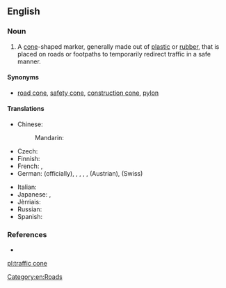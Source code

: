==English==
{{wikipedia}}

===Noun===
{{en-noun}}

# A [[cone]]-shaped marker, generally made out of [[plastic]] or [[rubber]], that is placed on roads or footpaths to temporarily redirect traffic in a safe manner.

====Synonyms====
* [[road cone]], [[safety cone]], [[construction cone]], [[pylon]]

====Translations====
{{trans-top|a cone-shaped marker}}
* Chinese:
*: Mandarin: {{t|cmn|交通錐|tr=jiāo tōng zhuī|sc=Hani}}
* Czech: {{t|cs|dopravní kužel|m}}
* Finnish: {{t|fi|sulkukartio}}
* French: {{t+|fr|plot|m}}, {{t|fr|cône de chantier|m}}
* German: {{t+|de|Leitkegel}} (officially), {{t+|de|Lübecker Hütchen}}, {{t+|de|Verkehrsleitkegel}}, {{t+|de|Pylon}}, {{t+|de|Verkehrshütchen}}, {{t|de|Haberkornhütchen}} (Austrian), {{t|de|Verkehrsstöggel}} (Swiss)
{{trans-mid}}
* Italian: {{t+|it|birillo|m}}
* Japanese: {{t|ja|ロードコーン|tr=rōdokōn|sc=Jpan}}, {{t|ja|三角コーン|tr=sangaku kōn|sc=Jpan}}
* Jèrriais: {{t|roa-jer|cône dé trafi|f}}
* Russian: {{t|ru|дорожный конус|m|tr=doróžnyj kónus|sc=Cyrl}}
* Spanish: {{t|es|cono de tráfico|m}}
{{trans-bottom}}

===References===
* {{pedialite|traffic cone}}

[[Category:en:Roads]]

[[pl:traffic cone]]